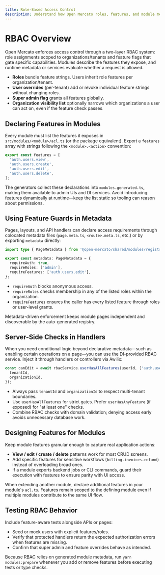 ```yaml
---
title: Role-Based Access Control
description: Understand how Open Mercato roles, features, and module metadata combine to protect pages, APIs, and workflows.
---
```


# RBAC Overview

Open Mercato enforces access control through a two-layer RBAC system: role assignments scoped to organizations/tenants and feature flags that gate specific capabilities. Modules describe the features they expose, and runtime metadata or services evaluate whether a request is allowed.

- **Roles** bundle feature strings. Users inherit role features per organization/tenant.
- **User overrides** (per-tenant) add or revoke individual feature strings without changing roles.
- **Super admin flag** grants all features globally.
- **Organization visibility list** optionally narrows which organizations a user can act on, even if the feature check passes.

## Declaring Features in Modules

Every module must list the features it exposes in `src/modules/<module>/acl.ts` (or the package equivalent). Export a `features` array with strings following the `<module>.<action>` convention:

```ts
export const features = [
  'auth.users.view',
  'auth.users.create',
  'auth.users.edit',
  'auth.users.delete',
];
```

The generators collect these declarations into `modules.generated.ts`, making them available to admin UIs and DI services. Avoid introducing features dynamically at runtime—keep the list static so tooling can reason about permissions.

## Using Feature Guards in Metadata

Pages, layouts, and API handlers can declare access requirements through colocated metadata files (`page.meta.ts`, `<route>.meta.ts`, etc.) or by exporting `metadata` directly:

```ts
import type { PageMetadata } from '@open-mercato/shared/modules/registry';

export const metadata: PageMetadata = {
  requireAuth: true,
  requireRoles: ['admin'],
  requireFeatures: ['auth.users.edit'],
};
```

- `requireAuth` blocks anonymous access.
- `requireRoles` checks membership in any of the listed roles within the organization.
- `requireFeatures` ensures the caller has every listed feature through roles or user-level grants.

Metadata-driven enforcement keeps module pages independent and discoverable by the auto-generated registry.

## Server-Side Checks in Handlers

When you need conditional logic beyond declarative metadata—such as enabling certain operations on a page—you can use the DI-provided RBAC service. Inject it through handlers or controllers via Awilix:

```ts
const canEdit = await rbacService.userHasAllFeatures(userId, ['auth.users.edit'], {
  tenantId,
  organizationId,
});
```

- Always pass `tenantId` and `organizationId` to respect multi-tenant boundaries.
- Use `userHasAllFeatures` for strict gates. Prefer `userHasAnyFeature` (if exposed) for "at least one" checks.
- Combine RBAC checks with domain validation; denying access early avoids unnecessary database work.

## Designing Features for Modules

Keep module features granular enough to capture real application actions:

- **View / edit / create / delete** patterns work for most CRUD screens.
- Add specific features for sensitive workflows (`billing.invoices.refund`) instead of overloading broad ones.
- If a module exports backend jobs or CLI commands, guard their execution with features to ensure parity with UI access.

When extending another module, declare additional features in your module's `acl.ts`. Features remain scoped to the defining module even if multiple modules contribute to the same UI flow.

## Testing RBAC Behavior

Include feature-aware tests alongside APIs or pages:

- Seed or mock users with explicit features/roles.
- Verify that protected handlers return the expected authorization errors when features are missing.
- Confirm that super admin and feature overrides behave as intended.

Because RBAC relies on generated module metadata, run `yarn modules:prepare` whenever you add or remove features before executing tests or type checks.
